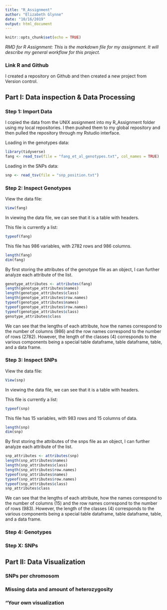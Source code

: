 ```yaml
---
title: "R_Assignment"
author: "Elizabeth Glynne"
date: "10/16/2019"
output: html_document
---
```


```r
knitr::opts_chunk$set(echo = TRUE)
```
_RMD for R Assignment: This is the markdown file for my assignment. It will describe my general workflow for this project._

### Link R and Github

I created a repository on Github and then created a new project from Version control.

## Part I: Data inspection & Data Processing
### Step 1: Import Data

I copied the data from the UNIX assignment into my R_Assignment folder using my local repositories. I then pushed them to my global repository and then pulled the repository through my Rstudio interface.

Loading in the genotypes data:
```r
library(tidyverse)
fang <- read_tsv(file = "fang_et_al_genotypes.txt", col_names = TRUE)
```

Loading in the SNPs data:
```r
snp <- read_tsv(file = "snp_position.txt")
```

### Step 2: Inspect Genotypes
View the data file:

```r
View(fang)
```
In viewing the data file, we can see that it is a table with headers. 

This file is currently a list:
```r
typeof(fang)
```
This file has 986 variables, with 2782 rows and 986 columns.
```r
length(fang)
dim(fang)
```
By first storing the attributes of the genotype file as an object, I can further analyze each attribute of the list.  
```r
genotype_attributes <- attributes(fang)
length(genotype_attributes$names)
length(genotype_attributes$class)
length(genotype_attributes$row.names)
typeof(genotype_attributes$names)
typeof(genotype_attributes$row.names)
typeof(genotype_attributes$class)
genotype_attributes$class
```
We can see that the lengths of each attribute, how the names correspond to the number of columns (986) and the row names correspond to the number of rows (2782). However, the length of the classes (4) corresponds to the various components being a special table dataframe, table dataframe, table, and a data frame.


### Step 3: Inspect SNPs
View the data file:

```r
View(snp)
```
In viewing the data file, we can see that it is a table with headers. 

This file is currently a list:
```r
typeof(snp)
```
This file has 15 variables, with 983 rows and 15 columns of data.
```r
length(snp)
dim(snp)
```
By first storing the attributes of the snps file as an object, I can further analyze each attribute of the list.  
```r
snp_attributes <- attributes(snp)
length(snp_attributes$names)
length(snp_attributes$class)
length(snp_attributes$row.names)
typeof(snp_attributes$names)
typeof(snp_attributes$row.names)
typeof(snp_attributes$class)
snp_attributes$class
```
We can see that the lengths of each attribute, how the names correspond to the number of columns (15) and the row names correspond to the number of rows (983). However, the length of the classes (4) corresponds to the various components being a special table dataframe, table dataframe, table, and a data frame.


### Step 4: Genotypes


### Step X: SNPs


## Part II: Data Visualization

### SNPs per chromosom
### Missing data and amount of heterozygosity
### "Your own visualization
